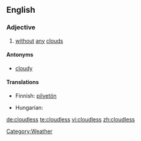 ==English==

===Adjective===
{{en-adj}}

# [[without]] [[any]] [[cloud]]s

====Antonyms====
* [[cloudy]]

====Translations====
{{trans-top|without any clouds}}
* Finnish: [[pilvetön]]
{{trans-mid}}
* Hungarian: {{t|hu|felhőtlen}}
{{trans-bottom}}

[[Category:Weather]]

[[de:cloudless]]
[[te:cloudless]]
[[vi:cloudless]]
[[zh:cloudless]]